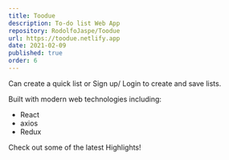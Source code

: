 ```yaml
---
title: Toodue
description: To-do list Web App
repository: RodolfoJaspe/Toodue
url: https://toodue.netlify.app
date: 2021-02-09
published: true
order: 6
---
```


Can create a quick list or Sign up/ Login to create and save lists.

Built with modern web technologies including:

- React
- axios
- Redux

Check out some of the latest Highlights!

